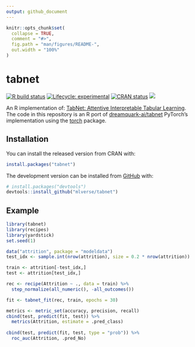 ```yaml
---
output: github_document
---
```


<!-- README.md is generated from README.Rmd. Please edit that file -->

```r
knitr::opts_chunk$set(
  collapse = TRUE,
  comment = "#>",
  fig.path = "man/figures/README-",
  out.width = "100%"
)
```

# tabnet

<!-- badges: start -->
[![R build status](https://github.com/mlverse/tabnet/workflows/R-CMD-check/badge.svg)](https://github.com/mlverse/tabnet/actions)
[![Lifecycle: experimental](https://img.shields.io/badge/lifecycle-experimental-orange.svg)](https://www.tidyverse.org/lifecycle/#experimental)
[![CRAN status](https://www.r-pkg.org/badges/version/tabnet)](https://CRAN.R-project.org/package=tabnet)
[![](https://cranlogs.r-pkg.org/badges/tabnet)](https://cran.r-project.org/package=tabnet)
<!-- badges: end -->

An R implementation of: [TabNet: Attentive Interpretable Tabular Learning](https://arxiv.org/abs/1908.07442).
The code in this repository is an R port of [dreamquark-ai/tabnet](https://github.com/dreamquark-ai/tabnet) PyTorch's implementation using the [torch](https://github.com/mlverse/torch) package.

## Installation

You can install the released version from CRAN with:

```r
install.packages("tabnet")
```

The development version can be installed from [GitHub](https://github.com/) with:

``` r
# install.packages("devtools")
devtools::install_github("mlverse/tabnet")
```

## Example

```r
library(tabnet)
library(recipes)
library(yardstick)
set.seed(1)

data("attrition", package = "modeldata")
test_idx <- sample.int(nrow(attrition), size = 0.2 * nrow(attrition))

train <- attrition[-test_idx,]
test <- attrition[test_idx,]

rec <- recipe(Attrition ~ ., data = train) %>% 
  step_normalize(all_numeric(), -all_outcomes())

fit <- tabnet_fit(rec, train, epochs = 30)

metrics <- metric_set(accuracy, precision, recall)
cbind(test, predict(fit, test)) %>% 
  metrics(Attrition, estimate = .pred_class)
  
cbind(test, predict(fit, test, type = "prob")) %>% 
  roc_auc(Attrition, .pred_No)
```

